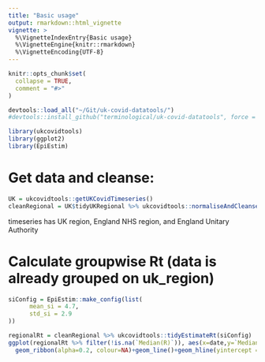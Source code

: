 ```yaml
---
title: "Basic usage"
output: rmarkdown::html_vignette
vignette: >
  %\VignetteIndexEntry{Basic usage}
  %\VignetteEngine{knitr::rmarkdown}
  %\VignetteEncoding{UTF-8}
---
```


```r
knitr::opts_chunk$set(
  collapse = TRUE,
  comment = "#>"
)
```

```r
devtools::load_all("~/Git/uk-covid-datatools/")
#devtools::install_github("terminological/uk-covid-datatools", force = TRUE)

library(ukcovidtools)
library(ggplot2)
library(EpiEstim)
```

# Get data and cleanse:

```r
UK = ukcovidtools::getUKCovidTimeseries()
cleanRegional = UK$tidyUKRegional %>% ukcovidtools::normaliseAndCleanse()
```

timeseries has UK region, England NHS region, and England Unitary Authority

# Calculate groupwise Rt (data is already grouped on uk_region)

```r

siConfig = EpiEstim::make_config(list(
      mean_si = 4.7, 
      std_si = 2.9
))

regionalRt = cleanRegional %>% ukcovidtools::tidyEstimateRt(siConfig)
ggplot(regionalRt %>% filter(!is.na(`Median(R)`)), aes(x=date,y=`Median(R)`,ymin=`Quantile.0.05(R)`,ymax=`Quantile.0.95(R)`,fill=uk_region,colour=uk_region))+
  geom_ribbon(alpha=0.2, colour=NA)+geom_line()+geom_hline(yintercept = 1, colour="red")+expand_limits(y=0)

```
